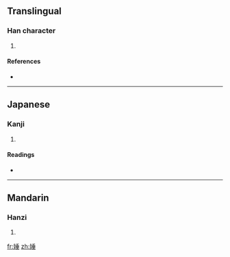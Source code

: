 ==Translingual==

===Han character===
{{Han char|rn=38|rad=女|as=08|sn=11|four=4241<sub>4</sub>|canj=女竹十一 (VHJM)}}

# {{defn|Han|sort=女08}}

====References====
* {{Han ref|kx=0263.320|dkj=06367|dj=0530.200|hdz=21059.070|uh=5A37|ud=23095|bh=D8C2|bd=55490}}

----

==Japanese==

===Kanji===
{{ja-kanji|grade=|rs=女08}}

# {{defn|Japanese|sort=女08}}

====Readings====
* {{ja-readings|on=[[つい]] (tsui), [[すい]] (sui), [[ずい]] (zui)|kun=}}

----

==Mandarin==

===Hanzi===
{{cmn-hanzi|pin=[[shuì]] ([[shui4]])|wg=shui<sup>4</sup>}}

# {{defn|Mandarin|sort=女08}}

[[fr:娷]]
[[zh:娷]]